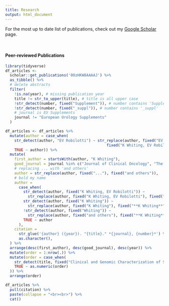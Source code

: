 ```yaml
---
title: Research
output: html_document
---
```


<!-- THESE LINES OF R CODE CREATE THE LIST OF ARTICLES TO CITE -->
<!-- library("bibtex") -->
<!-- refs = read.bib(file = "refs.bib") -->
<!-- for (i in 1:length(refs)){ -->
<!--   print(refs[[i]]) -->
<!--   cat("<br><br>") -->
<!-- } -->

For the most up to date list of publications, check out my <a href="https://scholar.google.com/citations?user=00zHKW8AAAAJ&hl=en">Google Scholar</a> page.

<br>

#### Peer-reviewed Publications

```r
library(tidyverse)
df_articles <- 
  scholar::get_publications('00zHKW8AAAAJ') %>%
  as_tibble() %>%
  # delete abstracts
  filter(
    !is.na(year), # missing publication year
    title != str_to_upper(title), # title is all upper case
    !str_detect(number, fixed("Supplement")), # number contains 'Supplement'
    !str_detect(number, fixed("_suppl")), # number contains '_suppl'
    # journal is EU Supplements
    journal != "European Urology Supplements"
  ) 

df_articles <- df_articles %>%
  mutate(author = case_when(
    str_detect(author, "EV Robilotti") ~ str_replace(author, fixed("EV Robilotti, K Whiting"),
                                             fixed("K Whiting, EV Robilotti")), 
    TRUE ~ author)) %>%
  mutate(
    first_author = startsWith(author, "K Whiting"),
    good_journal = journal %in% c("Journal of Clinical Oncology", "The New England journal of medicine"),
    # replacing ... with 'and others'
    author = str_replace(author, fixed("..."), fixed("and others")),
    # bold my name
    author = 
      case_when(
        str_detect(author, fixed("K Whiting, EV Robilotti")) ~ 
          str_replace(author, fixed("K Whiting, EV Robilotti"), fixed("**K Whiting, EV Robilotti**")),
        str_detect(author, fixed("K Whiting")) ~ 
          str_replace(author, fixed("K Whiting"), fixed("**K Whiting**")),
        !str_detect(author, fixed("Whiting")) ~
          str_replace(author, fixed("and others"), fixed("**K Whiting**, and others")),
        TRUE ~ author
      ),
    citation = 
      str_glue('{author} ({year}). "{title}." *{journal}, {number}*') %>%
      as.character(),
  ) %>%
  arrange(desc(first_author), desc(good_journal), desc(year)) %>%
  mutate(order = 1:nrow(.)) %>%
  mutate(order = case_when(
    str_detect(title, fixed("Clinical and Genomic Characterization of Severe")) ~ 1, 
    TRUE ~ as.numeric(order)
  )) %>%
  arrange(order)

df_articles %>%
  pull(citation) %>% 
  paste(collapse = "<br><br>") %>%
  cat()
```

